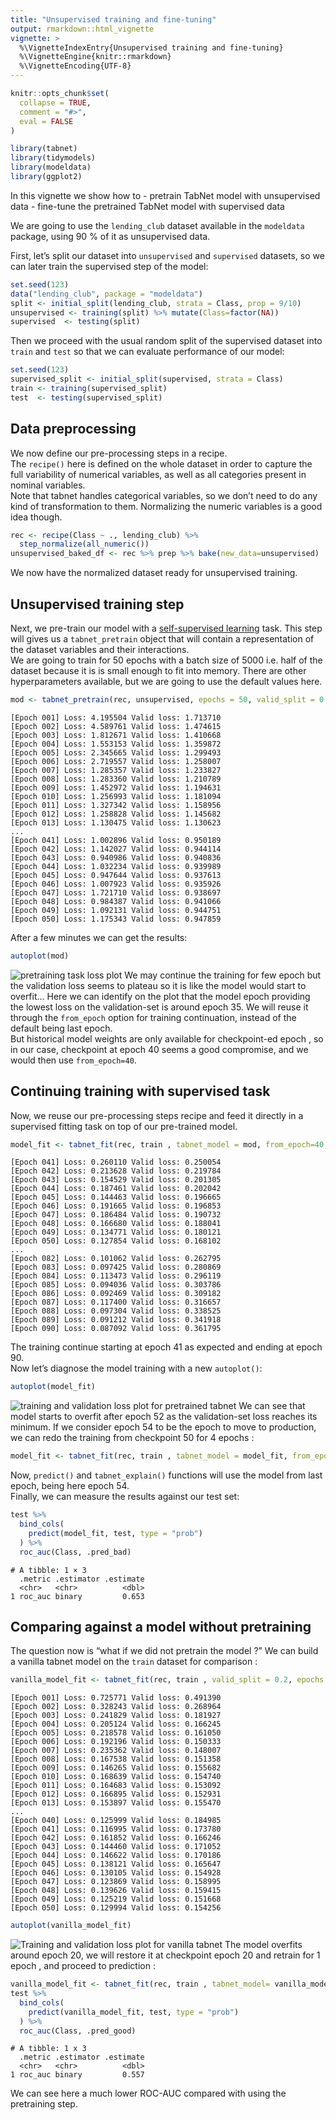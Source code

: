 ```yaml
---
title: "Unsupervised training and fine-tuning"
output: rmarkdown::html_vignette
vignette: >
  %\VignetteIndexEntry{Unsupervised training and fine-tuning}
  %\VignetteEngine{knitr::rmarkdown}
  %\VignetteEncoding{UTF-8}
---
```


```r
knitr::opts_chunk$set(
  collapse = TRUE,
  comment = "#>",
  eval = FALSE
)
```

```r
library(tabnet)
library(tidymodels)
library(modeldata)
library(ggplot2)
```

In this vignette we show how to 
 - pretrain TabNet model with unsupervised data
 - fine-tune the pretrained TabNet model with supervised data

We are going to use the `lending_club` dataset available
in the `modeldata` package, using 90 % of it as unsupervised data.

First, let's split our dataset into `unsupervised` and `supervised` datasets, so we can later train the supervised step of the model:

```r
set.seed(123)
data("lending_club", package = "modeldata")
split <- initial_split(lending_club, strata = Class, prop = 9/10)
unsupervised <- training(split) %>% mutate(Class=factor(NA))
supervised  <- testing(split)
```

Then we proceed with the usual random split of the supervised dataset into `train` and `test` so that we can evaluate performance of our model:

```r
set.seed(123)
supervised_split <- initial_split(supervised, strata = Class)
train <- training(supervised_split) 
test  <- testing(supervised_split)
```

## Data preprocessing

We now define our pre-processing steps in a recipe.  
The `recipe()` here is defined on the whole dataset in order to capture the full variability of numerical variables, as well as all categories present in nominal variables.  
Note that tabnet handles categorical variables, so we don't need to do any kind of transformation to them. Normalizing the numeric variables is a good idea though.

```r
rec <- recipe(Class ~ ., lending_club) %>%
  step_normalize(all_numeric())
unsupervised_baked_df <- rec %>% prep %>% bake(new_data=unsupervised)
```

We now have the normalized dataset ready for unsupervised training. 

## Unsupervised training step  

Next, we pre-train our model with a [self-supervised learning](https://paperswithcode.com/task/self-supervised-learning) task. This step will gives us a `tabnet_pretrain` object that will contain a representation of the dataset variables and their interactions.  
We are going to train for 50 epochs with a batch size of 5000 i.e. half of the dataset because it is is small enough to fit into memory. There are other hyperparameters available, but we are going to use the default values here.

```r
mod <- tabnet_pretrain(rec, unsupervised, epochs = 50, valid_split = 0.2, batch_size = 5000, verbose = TRUE)
```
```
[Epoch 001] Loss: 4.195504 Valid loss: 1.713710                                                                                    
[Epoch 002] Loss: 4.589761 Valid loss: 1.474615                                                                                    
[Epoch 003] Loss: 1.812671 Valid loss: 1.410668                                                                                    
[Epoch 004] Loss: 1.553153 Valid loss: 1.359872                                                                                    
[Epoch 005] Loss: 2.345665 Valid loss: 1.299493                                                                                    
[Epoch 006] Loss: 2.719557 Valid loss: 1.258007                                                                                    
[Epoch 007] Loss: 1.285357 Valid loss: 1.233827                                                                                    
[Epoch 008] Loss: 1.283360 Valid loss: 1.210789                                                                                    
[Epoch 009] Loss: 1.452972 Valid loss: 1.194631                                                                                    
[Epoch 010] Loss: 1.256993 Valid loss: 1.181094                                                                                    
[Epoch 011] Loss: 1.327342 Valid loss: 1.158956                                                                                    
[Epoch 012] Loss: 1.258828 Valid loss: 1.145682                                                                                    
[Epoch 013] Loss: 1.130475 Valid loss: 1.130623
...
[Epoch 041] Loss: 1.002896 Valid loss: 0.950189                                                                                    
[Epoch 042] Loss: 1.142027 Valid loss: 0.944114                                                                                    
[Epoch 043] Loss: 0.940986 Valid loss: 0.940836                                                                                    
[Epoch 044] Loss: 1.032234 Valid loss: 0.939989                                                                                    
[Epoch 045] Loss: 0.947644 Valid loss: 0.937613                                                                                    
[Epoch 046] Loss: 1.007923 Valid loss: 0.935926                                                                                    
[Epoch 047] Loss: 1.721710 Valid loss: 0.938697                                                                                    
[Epoch 048] Loss: 0.984387 Valid loss: 0.941066                                                                                    
[Epoch 049] Loss: 1.092131 Valid loss: 0.944751                                                                                    
[Epoch 050] Loss: 1.175343 Valid loss: 0.947859 
```

After a few minutes we can get the results:

```r
autoplot(mod)
```
![pretraining task loss plot](pretraining_loss.png)
We may continue the training for few epoch but the validation loss seems to plateau so it is like the model would start to overfit...
Here we can identify on the plot that the model epoch providing the lowest loss on the validation-set is around epoch 35. We will reuse it  through the `from_epoch` option for training continuation, instead of the default being last epoch.   
But historical model weights are only available for checkpoint-ed epoch , so in our case, checkpoint at epoch 40 seems a good compromise, and we would then use `from_epoch=40`.

## Continuing training with supervised task

Now, we reuse our pre-processing steps recipe and feed it directly in a supervised fitting task on top of our pre-trained model. 

```r
model_fit <- tabnet_fit(rec, train , tabnet_model = mod, from_epoch=40, valid_split = 0.2, epochs = 50, verbose=TRUE)
```
```
[Epoch 041] Loss: 0.260110 Valid loss: 0.250054                                                                                    
[Epoch 042] Loss: 0.213628 Valid loss: 0.219784                                                                                    
[Epoch 043] Loss: 0.154529 Valid loss: 0.201305                                                                                    
[Epoch 044] Loss: 0.187461 Valid loss: 0.202042                                                                                    
[Epoch 045] Loss: 0.144463 Valid loss: 0.196665                                                                                    
[Epoch 046] Loss: 0.191665 Valid loss: 0.196853                                                                                    
[Epoch 047] Loss: 0.186484 Valid loss: 0.190732                                                                                    
[Epoch 048] Loss: 0.166680 Valid loss: 0.188041                                                                                    
[Epoch 049] Loss: 0.134771 Valid loss: 0.180121                                                                                    
[Epoch 050] Loss: 0.127854 Valid loss: 0.168102   
...
[Epoch 082] Loss: 0.101062 Valid loss: 0.262795                                                                                    
[Epoch 083] Loss: 0.097425 Valid loss: 0.280869                                                                                    
[Epoch 084] Loss: 0.113473 Valid loss: 0.296119                                                                                    
[Epoch 085] Loss: 0.094036 Valid loss: 0.303786                                                                                    
[Epoch 086] Loss: 0.092469 Valid loss: 0.309182                                                                                    
[Epoch 087] Loss: 0.117400 Valid loss: 0.316657                                                                                    
[Epoch 088] Loss: 0.097304 Valid loss: 0.338525                                                                                    
[Epoch 089] Loss: 0.091212 Valid loss: 0.341918                                                                                    
[Epoch 090] Loss: 0.087092 Valid loss: 0.361795 
```
The training continue starting at epoch 41 as expected and ending at epoch 90.  
Now let's diagnose the model training with a new `autoplot()`:

```r
autoplot(model_fit)
```

![training and validation loss plot for pretrained tabnet](pretrained_model.png)
We can see that model starts to overfit after epoch 52 as the validation-set loss reaches its minimum. If we consider epoch 54 to be the epoch to move to production, we can redo the training from checkpoint 50 for 4 epochs : 


```r
model_fit <- tabnet_fit(rec, train , tabnet_model = model_fit, from_epoch=50, epochs = 4, valid_split = 0.2, verbose=TRUE)
```

Now, `predict()` and `tabnet_explain()` functions will use the model from last epoch, being here epoch 54.  
Finally, we can measure the results against our test set:

```r
test %>% 
  bind_cols(
    predict(model_fit, test, type = "prob")
  ) %>% 
  roc_auc(Class, .pred_bad)
```

```
# A tibble: 1 × 3
  .metric .estimator .estimate
  <chr>   <chr>          <dbl>
1 roc_auc binary         0.653
```

## Comparing against a model without pretraining

The question now is "what if we did not pretrain the model ?" We can build a vanilla tabnet model on the `train` dataset for comparison : 

```r
vanilla_model_fit <- tabnet_fit(rec, train , valid_split = 0.2, epochs = 50, verbose=TRUE)

```

```
[Epoch 001] Loss: 0.725771 Valid loss: 0.491390                                                                                    
[Epoch 002] Loss: 0.328243 Valid loss: 0.268964                                                                                    
[Epoch 003] Loss: 0.241829 Valid loss: 0.181927                                                                                    
[Epoch 004] Loss: 0.205124 Valid loss: 0.166245                                                                                    
[Epoch 005] Loss: 0.218578 Valid loss: 0.161050                                                                                    
[Epoch 006] Loss: 0.192196 Valid loss: 0.150333                                                                                    
[Epoch 007] Loss: 0.235362 Valid loss: 0.148007                                                                                    
[Epoch 008] Loss: 0.167538 Valid loss: 0.151358                                                                                    
[Epoch 009] Loss: 0.146265 Valid loss: 0.155682                                                                                    
[Epoch 010] Loss: 0.168639 Valid loss: 0.154740                                                                                    
[Epoch 011] Loss: 0.164683 Valid loss: 0.153092                                                                                    
[Epoch 012] Loss: 0.166895 Valid loss: 0.152931                                                                                    
[Epoch 013] Loss: 0.153897 Valid loss: 0.155470                                                                                    
...
[Epoch 040] Loss: 0.125999 Valid loss: 0.184985                                                                                    
[Epoch 041] Loss: 0.116995 Valid loss: 0.173780                                                                                    
[Epoch 042] Loss: 0.161852 Valid loss: 0.166246                                                                                    
[Epoch 043] Loss: 0.144460 Valid loss: 0.171052                                                                                    
[Epoch 044] Loss: 0.146622 Valid loss: 0.170186                                                                                    
[Epoch 045] Loss: 0.138121 Valid loss: 0.165647                                                                                    
[Epoch 046] Loss: 0.130105 Valid loss: 0.154928                                                                                    
[Epoch 047] Loss: 0.123869 Valid loss: 0.158995                                                                                    
[Epoch 048] Loss: 0.139626 Valid loss: 0.159415                                                                                    
[Epoch 049] Loss: 0.125219 Valid loss: 0.151668                                                                                    
[Epoch 050] Loss: 0.129994 Valid loss: 0.154256                                          

```

```r
autoplot(vanilla_model_fit)
```
![Training and validation loss plot for vanilla tabnet](vanillia_model.png)
The model overfits around epoch 20, we will restore it at checkpoint epoch 20 and retrain for 1 epoch , and proceed to prediction : 
```r
vanilla_model_fit <- tabnet_fit(rec, train , tabnet_model= vanilla_model_fit, from_epoch=20, valid_split = 0.2, epochs = 1, verbose=TRUE)
test %>% 
  bind_cols(
    predict(vanilla_model_fit, test, type = "prob")
  ) %>% 
  roc_auc(Class, .pred_good)

```

```
# A tibble: 1 x 3
  .metric .estimator .estimate
  <chr>   <chr>          <dbl>
1 roc_auc binary         0.557
```

We can see here a much lower ROC-AUC compared with using the pretraining step. 


